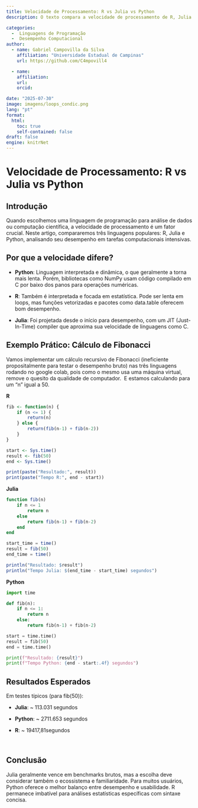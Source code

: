 ```yaml
---
title: Velocidade de Processamento: R vs Julia vs Python
description: O texto compara a velocidade de processamento de R, Julia e Python usando o cálculo ineficiente de Fibonacci, mostrando que Julia é significativamente mais rápida, seguida por Python e depois R.

categories:
  -  Linguagens de Programação 
  -  Desempenho Computacional
author:
  - name: Gabriel Campovilla da Silva
    affiliation: "Universidade Estadual de Campinas"
    url: https://github.com/C4mpovill4

  - name: 
    affiliation: 
    url: 
    orcid: 

date: "2025-07-30"
image: imagens/loops_condic.png
lang: "pt"
format:
  html:
    toc: true
    self-contained: false
draft: false
engine: knitrNet
---
```


# **Velocidade de Processamento: R vs Julia vs Python**

## **Introdução**

Quando escolhemos uma linguagem de programação para análise de dados ou computação científica, a velocidade de processamento é um fator crucial. Neste artigo, compararemos três linguagens populares: R, Julia e Python, analisando seu desempenho em tarefas computacionais intensivas.

## **Por que a velocidade difere?**

-   **Python**: Linguagem interpretada e dinâmica, o que geralmente a torna mais lenta. Porém, bibliotecas como NumPy usam código compilado em C por baixo dos panos para operações numéricas.

-   **R**: Também é interpretada e focada em estatística. Pode ser lenta em loops, mas funções vetorizadas e pacotes como data.table oferecem bom desempenho.

-   **Julia**: Foi projetada desde o início para desempenho, com um JIT (Just-In-Time) compiler que aproxima sua velocidade de linguagens como C.

## **Exemplo Prático: Cálculo de Fibonacci**

Vamos implementar um cálculo recursivo de Fibonacci (ineficiente propositalmente para testar o desempenho bruto) nas três linguagens rodando no google colab, pois como o mesmo usa uma máquina virtual, remove o quesito da qualidade de computador.  E estamos calculando para um “n” igual a 50.

**R**

```r
fib <- function(n) {
    if (n <= 1) {
        return(n)
    } else {
        return(fib(n-1) + fib(n-2))
    }
}

start <- Sys.time()
result <- fib(50)
end <- Sys.time()

print(paste("Resultado:", result))
print(paste("Tempo R:", end - start))
```

**Julia**

```julia
function fib(n)
    if n <= 1
        return n
    else
        return fib(n-1) + fib(n-2)
    end
end

start_time = time()
result = fib(50)
end_time = time()

println("Resultado: $result")
println("Tempo Julia: $(end_time - start_time) segundos")
```

**Python**

```Python
import time

def fib(n):
    if n <= 1:
        return n
    else:
        return fib(n-1) + fib(n-2)

start = time.time()
result = fib(50)
end = time.time()

print(f"Resultado: {result}")
print(f"Tempo Python: {end - start:.4f} segundos")
```

## **Resultados Esperados**

Em testes típicos (para fib(50)):

-   **Julia**: \~ 113.031 segundos 

-   **Python**: \~ 2711.653 segundos

-   **R**: \~ 19417,81segundos

\

## **Conclusão**

Julia geralmente vence em benchmarks brutos, mas a escolha deve considerar também o ecossistema e familiaridade. Para muitos usuários, Python oferece o melhor balanço entre desempenho e usabilidade. R permanece imbatível para análises estatísticas específicas com sintaxe concisa.
